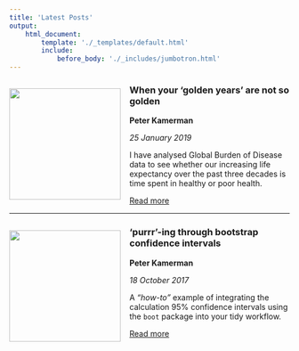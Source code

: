 ```yaml
---
title: 'Latest Posts'
output:
    html_document:
        template: './_templates/default.html'
        include:
            before_body: './_includes/jumbotron.html'
---
```


![](./images/posts/2019-01-25-global-burden-of-disease/post-image.jpg){ style="float:left;margin-left:auto;margin-right:auto;padding:16px 16px 20px 0px;" width=200px }

### When your ‘golden years’ are not so golden

**Peter Kamerman**

_25 January 2019_

I have analysed Global Burden of Disease data to see whether our increasing life expectancy over the past three decades is time spent in healthy or poor health.

<a class="btn btn-primary" href="https://www.painblogr.org/2019-01-25-global-burden-of-disease.html" target="_blank">Read more <i class="fa fa-arrow-circle-o-right fa-2x" style="vertical-align: middle;" aria-hidden="true"></i></a>


****

![](./images/posts/2017-10-18-purrring-through-bootstraps/post-image.jpg){ style="float:left;margin-left:auto;margin-right:auto;padding:16px 16px 40px 0px;" width=200px }

### 'purrr'-ing through bootstrap confidence intervals

**Peter Kamerman**

_18 October 2017_

A _"how-to"_ example of integrating the calculation 95% confidence intervals using the `boot` package into your tidy workflow.

<a class="btn btn-primary" href="https://www.painblogr.org/2017-10-18-purrring-through-bootstraps.html" target="_blank">Read more <i class="fa fa-arrow-circle-o-right fa-2x" style="vertical-align: middle;" aria-hidden="true"></i></a>

